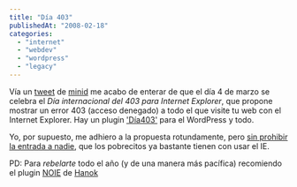 ```yaml
---
title: "Día 403"
publishedAt: "2008-02-18"
categories: 
  - "internet"
  - "webdev"
  - "wordpress"
  - "legacy"
---
```


Vía un [tweet](http://twitter.com/minid/statuses/726556482) de [minid](http://www.minid.net/2008/02/18/dia-internacional-del-403-para-internet-explorer/) me acabo de enterar de que el día 4 de marzo se celebra el _Día internacional del 403 para Internet Explorer_, que propone mostrar un error 403 (acceso denegado) a todo el que visite tu web con el Internet Explorer. Hay un plugin ['Día403'](http://dizque.lacalabaza.net/sotanos/2008/02/dia-403/) para el WordPress y todo.

Yo, por supuesto, me adhiero a la propuesta rotundamente, pero [sin prohibir la entrada a nadie](http://www.kabytes.com/general/prohibir-el-acceso-de-visitantes-con-internet-explorer/), que los pobrecitos ya bastante tienen con usar el IE.

PD: Para _rebelarte_ todo el año (y de una manera más pacífica) recomiendo el plugin [NOIE](http://www.hnkweb.com/code/noie/) de [Hanok](http://www.hnkweb.com/)
